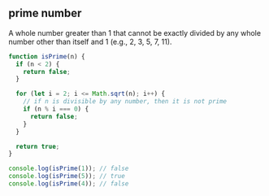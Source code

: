 ## prime number

A whole number greater than 1 that cannot be exactly divided by
any whole number other than itself and 1 (e.g., 2, 3, 5, 7, 11).

```js
function isPrime(n) {
  if (n < 2) {
    return false;
  }

  for (let i = 2; i <= Math.sqrt(n); i++) {
    // if n is divisible by any number, then it is not prime
    if (n % i === 0) {
      return false;
    }
  }

  return true;
}

console.log(isPrime(1)); // false
console.log(isPrime(5)); // true
console.log(isPrime(4)); // false
```


